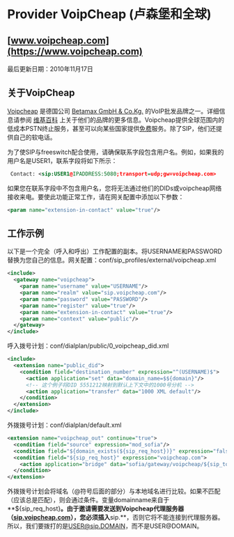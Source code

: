 # Provider VoipCheap (卢森堡和全球)

## [www.voipcheap.com](https://www.voipcheap.com)

最后更新日期：2010年11月17日

## 关于VoipCheap

[Voipcheap](http://www.voipcheap.com/) 是德国公司 [Betamax GmbH & Co.Kg.](http://www.betamax.com/about.php) 的VoIP批发品牌之一。详细信息请参阅 [维基百科](http://en.wikipedia.org/wiki/Betamax%5F%28VoIP%5Fcompany%29) 上关于他们的品牌的更多信息。Voipcheap提供全球范围内的低成本PSTN终止服务，甚至可以向某些国家提供[免费](http://www.voipcheap.com/en/calling-rates.html)服务。除了SIP，他们还提供自己的软电话。

为了使SIP与freeswitch配合使用，请确保联系字段包含用户名。例如，如果我的用户名是USER1，联系字段将如下所示：

```xml
 Contact: <sip:USER1@IPADDRESS:5080;transport=udp;gw=voipcheap.com>
```

如果您在联系字段中不包含用户名，您将无法通过他们的DIDs或voipcheap网络接收来电。要使此功能正常工作，请在网关配置中添加以下参数：

```xml
<param name="extension-in-contact" value="true"/>
```

## 工作示例

以下是一个完全（呼入和呼出）工作配置的副本。将USERNAME和PASSWORD替换为您自己的信息。网关配置：conf/sip\_profiles/external/voipcheap.xml

```xml
<include>
  <gateway name="voipcheap">
    <param name="username" value="USERNAME"/>
    <param name="realm" value="sip.voipcheap.com"/>
    <param name="password" value="PASSWORD"/>
    <param name="register" value="true"/>
    <param name="extension-in-contact" value="true"/>
    <param name="context" value="public"/>
  </gateway>
</include>
```

呼入拨号计划：conf/dialplan/public/0\_voipcheap\_did.xml

```xml
<include>
  <extension name="public_did">
    <condition field="destination_number" expression="^(USERNAME)$">
      <action application="set" data="domain_name=$${domain}"/>
      <!-- 这个例子将DID 5551212映射到默认上下文中的1000号分机 -->
      <action application="transfer" data="1000 XML default"/>
    </condition>
  </extension>
</include>
```

外拨拨号计划：conf/dialplan/default.xml

```xml
<extension name="voipcheap_out" continue="true">
  <condition field="source" expression="mod_sofia"/>
  <condition field="${domain_exists(${sip_req_host})}" expression="false"/>
  <condition field="${sip_req_host}" expression="voipcheap.com">
    <action application="bridge" data="sofia/gateway/voipcheap/${sip_to_user}@sip.${sip_to_host}"/>
  </condition>
</extension>
```

外拨拨号计划会将域名（@符号后面的部分）与本地域名进行比较。如果不匹配（应该总是匹配），则会通过条件。变量domainname来自于**${sip\_req\_host}**。由于邀请需要发送到Voipcheap代理服务器（[sip.voipcheap.com](http://sip.voipcheap.com)），您必须插入**sip.**，否则它将不能连接到代理服务器。所以，我们要拨打的是[USER@sip.DOMAIN](mailto:USER@sip.DOMAIN)，而不是USER@DOMAIN。